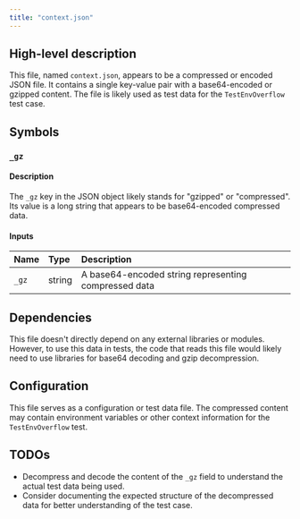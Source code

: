 ```yaml
---
title: "context.json"
---
```


## High-level description
This file, named `context.json`, appears to be a compressed or encoded JSON file. It contains a single key-value pair with a base64-encoded or gzipped content. The file is likely used as test data for the `TestEnvOverflow` test case.

## Symbols

### `_gz`
#### Description
The `_gz` key in the JSON object likely stands for "gzipped" or "compressed". Its value is a long string that appears to be base64-encoded compressed data.

#### Inputs
| Name | Type | Description |
|:-----|:-----|:------------|
| `_gz` | string | A base64-encoded string representing compressed data |

## Dependencies
This file doesn't directly depend on any external libraries or modules. However, to use this data in tests, the code that reads this file would likely need to use libraries for base64 decoding and gzip decompression.

## Configuration
This file serves as a configuration or test data file. The compressed content may contain environment variables or other context information for the `TestEnvOverflow` test.

## TODOs
- Decompress and decode the content of the `_gz` field to understand the actual test data being used.
- Consider documenting the expected structure of the decompressed data for better understanding of the test case.